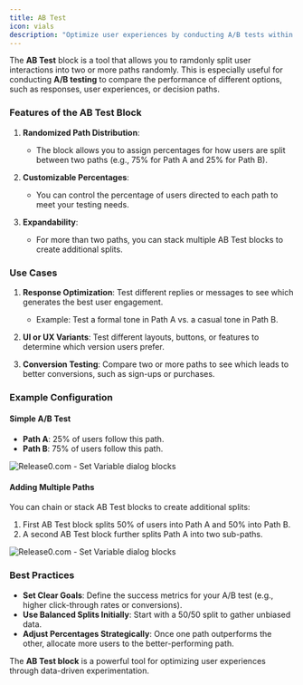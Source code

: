 ```yaml
---
title: AB Test
icon: vials
description: "Optimize user experiences by conducting A/B tests within your chatbot flow."
---
```

The **AB Test** block is a tool that allows you to ramdonly split user interactions into two or more paths randomly. This is especially useful for conducting **A/B testing** to compare the performance of different options, such as responses, user experiences, or decision paths.

### **Features of the AB Test Block**
1. **Randomized Path Distribution**:
   - The block allows you to assign percentages for how users are split between two paths (e.g., 75% for Path A and 25% for Path B).

2. **Customizable Percentages**:
   - You can control the percentage of users directed to each path to meet your testing needs.

3. **Expandability**:
   - For more than two paths, you can stack multiple AB Test blocks to create additional splits.


### **Use Cases**
1. **Response Optimization**:
   Test different replies or messages to see which generates the best user engagement.
   - Example: Test a formal tone in Path A vs. a casual tone in Path B.

2. **UI or UX Variants**:
   Test different layouts, buttons, or features to determine which version users prefer.

3. **Conversion Testing**:
   Compare two or more paths to see which leads to better conversions, such as sign-ups or purchases.


### **Example Configuration**

#### **Simple A/B Test**
- **Path A**: 25% of users follow this path.  
- **Path B**: 75% of users follow this path.  

<Frame style={{ maxWidth: '600px' }}>
  <img src="/images/blocks/logic/abTest.png" alt="Release0.com - Set Variable dialog blocks" />
</Frame>

#### **Adding Multiple Paths**
You can chain or stack AB Test blocks to create additional splits:
1. First AB Test block splits 50% of users into Path A and 50% into Path B.
2. A second AB Test block further splits Path A into two sub-paths.

<Frame style={{ maxWidth: '600px' }}>
  <img src="/images/blocks/logic/abTestMulti.png" alt="Release0.com - Set Variable dialog blocks" />
</Frame>

### **Best Practices**
- **Set Clear Goals**: Define the success metrics for your A/B test (e.g., higher click-through rates or conversions).
- **Use Balanced Splits Initially**: Start with a 50/50 split to gather unbiased data.
- **Adjust Percentages Strategically**: Once one path outperforms the other, allocate more users to the better-performing path.

The **AB Test block** is a powerful tool for optimizing user experiences through data-driven experimentation.